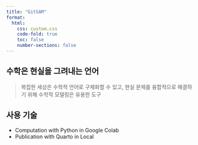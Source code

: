 ```yaml
---
title: "GitSAM"
format:
  html:
    css: custom.css
    code-fold: true
    toc: false
    number-sections: false
---
```



## 수학은 현실을 그려내는 언어

> 복잡한 세상은 수학적 언어로 구체화할 수 있고, 
> 현실 문제를 융합적으로 해결하기 위해 
> 수학적 모델링은 유용한 도구


## 사용 기술

- Computation with Python in Google Colab
- Publication with Quarto in Local








